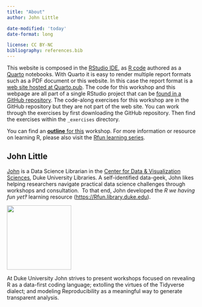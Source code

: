 ```yaml
---
title: "About"
author: John Little

date-modified: 'today'
date-format: long

license: CC BY-NC 
bibliography: references.bib
---
```


This website is composed in the [RStudio IDE](https://posit.co/download/rstudio-desktop/), as [R code](https://en.wikipedia.org/wiki/R_(programming_language)) authored as a [Quarto](https://quarto.org/) notebooks. With Quarto it is easy to render multiple report formats such as a PDF document or this website. In this case the report format is a [web site hosted at Quarto.pub](https://libjohn.quarto.pub/). The code for this workshop and this webpage are all part of a single RStudio project that can be [found in a GitHub repository](https://github.com/libjohn/workshop_R-get-started). The code-along exercises for this workshop are in the GitHub repository but they are not part of the web site. You can work through the exercises by first downloading the GitHub repository. Then find the exercises within the `_exercises` directory.

You can find an [**outline** for this](#0) workshop. For more information or resource on learning R, please also visit the [Rfun learning series](https://Rfun.library.duke.edu).

## John Little

[John](https://JohnLittle.info) is a Data Science Librarian in the [Center for Data & Visualization Sciences](https://library.duke.edu/data), Duke University Libraries. A self-identified data-geek, John likes helping researchers navigate practical data science challenges through workshops and consultation.  To that end, John developed the *R we having fun yet‽* learning resource ([https://Rfun.library.duke.edu](https://rfun.library.duke.edu)).

::: column-margin
[![](images/john_2023.png){width="170"}](https://johnlittle.info)
:::

At Duke University John strives to present workshops focused on revealing R as a data-first coding language; extolling the virtues of the Tidyverse dialect; and modeling Reproducibility as a meaningful way to generate transparent analysis. 
